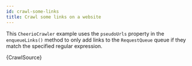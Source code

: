 ```yaml
---
id: crawl-some-links
title: Crawl some links on a website
---
```



This <CrawleeApiLink to="cheerio-crawler/class/CheerioCrawler">`CheerioCrawler`</CrawleeApiLink> example uses the <CrawleeApiLink to="core/class/PseudoUrl">`pseudoUrls`</CrawleeApiLink> property in the <CrawleeApiLink to="cheerio-crawler/interface/CheerioRequestHandlerInputs#enqueueLinks">`enqueueLinks()`</CrawleeApiLink> method to only add links to the <ApiLink to="apify/class/RequestQueue">`RequestQueue`</ApiLink> queue if they match the specified regular expression.

<RunnableCodeBlock className="language-js" type="cheerio">
    {CrawlSource}
</RunnableCodeBlock>
